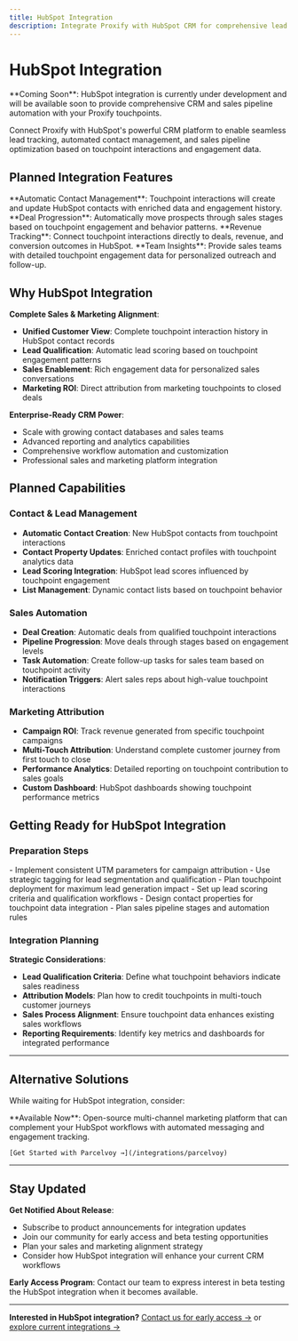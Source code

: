 ```yaml
---
title: HubSpot Integration
description: Integrate Proxify with HubSpot CRM for comprehensive lead tracking, contact management, and sales pipeline automation through touchpoint data.
---
```


# HubSpot Integration

<Note>
**Coming Soon**: HubSpot integration is currently under development and will be available soon to provide comprehensive CRM and sales pipeline automation with your Proxify touchpoints.
</Note>

Connect Proxify with HubSpot's powerful CRM platform to enable seamless lead tracking, automated contact management, and sales pipeline optimization based on touchpoint interactions and engagement data.

## Planned Integration Features

<CardGroup cols={2}>
  <Card title="CRM Synchronization" icon="database" color="#7C3AED">
    **Automatic Contact Management**: Touchpoint interactions will create and update HubSpot contacts with enriched data and engagement history.
  </Card>
  <Card title="Sales Pipeline Automation" icon="trending-up" color="#A855F7">
    **Deal Progression**: Automatically move prospects through sales stages based on touchpoint engagement and behavior patterns.
  </Card>
  <Card title="Lead Attribution" icon="target" color="#7C3AED">
    **Revenue Tracking**: Connect touchpoint interactions directly to deals, revenue, and conversion outcomes in HubSpot.
  </Card>
  <Card title="Sales Intelligence" icon="brain" color="#A855F7">
    **Team Insights**: Provide sales teams with detailed touchpoint engagement data for personalized outreach and follow-up.
  </Card>
</CardGroup>

## Why HubSpot Integration

**Complete Sales & Marketing Alignment**:
- **Unified Customer View**: Complete touchpoint interaction history in HubSpot contact records
- **Lead Qualification**: Automatic lead scoring based on touchpoint engagement patterns
- **Sales Enablement**: Rich engagement data for personalized sales conversations
- **Marketing ROI**: Direct attribution from marketing touchpoints to closed deals

**Enterprise-Ready CRM Power**:
- Scale with growing contact databases and sales teams
- Advanced reporting and analytics capabilities
- Comprehensive workflow automation and customization
- Professional sales and marketing platform integration

## Planned Capabilities

### Contact & Lead Management
- **Automatic Contact Creation**: New HubSpot contacts from touchpoint interactions
- **Contact Property Updates**: Enriched contact profiles with touchpoint analytics data
- **Lead Scoring Integration**: HubSpot lead scores influenced by touchpoint engagement
- **List Management**: Dynamic contact lists based on touchpoint behavior

### Sales Automation
- **Deal Creation**: Automatic deals from qualified touchpoint interactions
- **Pipeline Progression**: Move deals through stages based on engagement levels
- **Task Automation**: Create follow-up tasks for sales team based on touchpoint activity
- **Notification Triggers**: Alert sales reps about high-value touchpoint interactions

### Marketing Attribution
- **Campaign ROI**: Track revenue generated from specific touchpoint campaigns
- **Multi-Touch Attribution**: Understand complete customer journey from first touch to close
- **Performance Analytics**: Detailed reporting on touchpoint contribution to sales goals
- **Custom Dashboard**: HubSpot dashboards showing touchpoint performance metrics

## Getting Ready for HubSpot Integration

### Preparation Steps

<Steps>
  <Step title="Optimize your touchpoint strategy">
    - Implement consistent UTM parameters for campaign attribution
    - Use strategic tagging for lead segmentation and qualification
    - Plan touchpoint deployment for maximum lead generation impact
  </Step>
  
  <Step title="Prepare your HubSpot environment">
    - Set up lead scoring criteria and qualification workflows
    - Design contact properties for touchpoint data integration
    - Plan sales pipeline stages and automation rules
  </Step>
</Steps>

### Integration Planning

**Strategic Considerations**:
- **Lead Qualification Criteria**: Define what touchpoint behaviors indicate sales readiness
- **Attribution Models**: Plan how to credit touchpoints in multi-touch customer journeys
- **Sales Process Alignment**: Ensure touchpoint data enhances existing sales workflows
- **Reporting Requirements**: Identify key metrics and dashboards for integrated performance

---

## Alternative Solutions

While waiting for HubSpot integration, consider:

<CardGroup cols={1}>
  <Card title="Parcelvoy Integration" icon="mail" color="#10B981">
    **Available Now**: Open-source multi-channel marketing platform that can complement your HubSpot workflows with automated messaging and engagement tracking.
    
    [Get Started with Parcelvoy →](/integrations/parcelvoy)
  </Card>
</CardGroup>

---

## Stay Updated

**Get Notified About Release**:
- Subscribe to product announcements for integration updates
- Join our community for early access and beta testing opportunities
- Plan your sales and marketing alignment strategy
- Consider how HubSpot integration will enhance your current CRM workflows

**Early Access Program**: Contact our team to express interest in beta testing the HubSpot integration when it becomes available.

---

**Interested in HubSpot integration?** [Contact us for early access →](mailto:support@li2.ai) or [explore current integrations →](/integrations/overview)